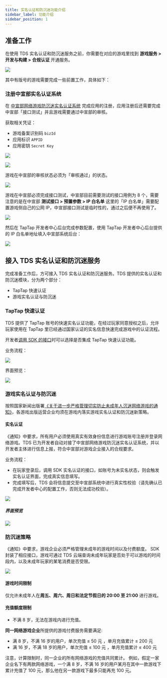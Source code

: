 ```yaml
---
title: 实名认证和防沉迷功能介绍
sidebar_label: 功能介绍
sidebar_position: 1
---
```


## 准备工作

在使用 TDS 实名认证和防沉迷服务之前，你需要在对应的游戏里找到 **游戏服务 > 开发与构建 > 合规认证** 开通服务。

![](https://capacity-files.lcfile.com/8xGphnizlUYCzCxGCgsda1d07119IRqG/compliance-certification.png)

其中有版号的游戏需要完成一些前置工作，具体如下：

### 注册中宣部实名认证系统

在 [中宣部网络游戏防沉迷实名认证系统](https://wlc.nppa.gov.cn/fcm_company/index.html#/login?redirect=%2F) 完成应用的注册，应用注册后还需要完成中宣部「接口测试」并且游戏需要通过中宣部的审核。

获取相关凭证：

- 游戏备案识别码 `bizId`
- 应用标识 `APPID` 
- 应用密钥 `Secret Key`

![](/img/anti-addiction/biz-id.png)

![](/img/anti-addiction/secretkey.png)

游戏在中宣部的审核状态必须为「审核通过」的状态。

![](https://capacity-files.lcfile.com/BC7gUR6wfpOh9PHj8XwKybxseeHhl6Fq/anti-examine-success.png)

游戏在中宣部必须完成接口测试，中宣部目前需要测试的接口用例为 8 个，需要注意的是在中宣部 **测试接口 > 预置参数 > IP 白名单** 这里的「IP 白名单」需要配置游戏侧自己的公网 IP，中宣部接口测试是临时性的，通过之后便不再使用了。

![](/img/anti-addiction/testcase.png)

然后在 TapTap 开发者中心后台完成参数配置，使用 TapTap 开发者中心后台提供的 IP 白名单地址填入中宣部系统后台：

![](https://capacity-files.lcfile.com/3WYezwPnXmK3zOLdVGLPWuvuf0MX4m1M/anti-addiction-qualification.png)

## 接入 TDS 实名认证和防沉迷服务

完成准备工作后，方可接入 TDS 实名认证和防沉迷服务。TDS 提供的实名认证和防沉迷模块，分为两个部分：

- TapTap 快速认证
- 游戏实名认证与防沉迷

### TapTap 快速认证

TDS 提供了 TapTap 账号的快速实名认证功能，在经过玩家同意授权之后，允许玩家使用在 TapTap 里已经通过国家认证的实名信息快速完成游戏中的认证流程。

开发者[调用 SDK 的接口](/sdk/anti-addiction/guide/#防沉迷认证)时可以选择是否集成 TapTap 快速认证功能。

业务流程：

![](/img/anti-addiction/anti-addiction-flow.png)

界面预览：

![](/img/anti-addiction/image2021-10-18_17-57-51.png)

### 游戏实名认证与防沉迷

按照国家新闻出版署[《关于进一步严格管理切实防止未成年人沉迷网络游戏的通知》](http://www.nppa.gov.cn/nppa/contents/279/98792.shtml)，各游戏出版运营企业均须在游戏内落实游戏实名认证和防沉迷新策略。

#### 实名认证

《通知》中要求，所有用户必须使用真实有效身份信息进行游戏账号注册并登录网络游戏。TDS 已为开发者自动对接了中宣部网络游戏防沉迷实名认证系统，并以开发者主体进行信息上报，符合中宣部对游戏企业接入的合规要求。

业务流程：

- 在玩家登录后，调用 SDK 实名认证的接口，如账号为未实名状态，则会触发实名认证界面，完成真实信息填写。
- 完成填写后，TDS 会将信息提交至中宣部系统中进行真实性校验（请先确认已完成开发者中心的配置工作，否则无法成功校验）。

![](/img/anti-addiction/anti-addiction-flow-2.png)

##### 界面预览

![](/img/anti-addiction/image2021-10-19_17-4-12.png)

### 防沉迷策略

《通知》中要求，游戏企业必须严格管理未成年的游戏时间以及付费额度。
SDK 封装了相应接口，游戏可通过 TDS 云端查询未成年玩家是否处于可以游戏的时间段内，以及未成年玩家的某笔消费是否受限。

![](/img/anti-addiction/not-allow-play.png)


#### 游戏时间限制

仅允许未成年人在**周五、周六、周日和法定节假日的 20:00 至 21:00** 进行游戏。

#### 充值额度限制

- 不满 8 岁，无法在游戏内进行充值。

**同一网络游戏企业**所提供的游戏付费服务需要满足:

- 满 8 岁，不满 16 岁的用户，单次充值 ≤ 50 元 ，单月充值累计 ≤ 200 元
- 满 16 岁，不满 18 岁的用户，单次充值 ≤ 100 元 ，单月充值累计 ≤ 400 元

注意，计算限制时，同一企业的所有网络游戏的充值共同累计。
例如，假定一家企业名下有两款网络游戏，一个满 8 岁，不满 16 岁的用户某月在其中一款游戏下累计充值了 100 元，那么他在另一款游戏下最多只能再充 100 元。
